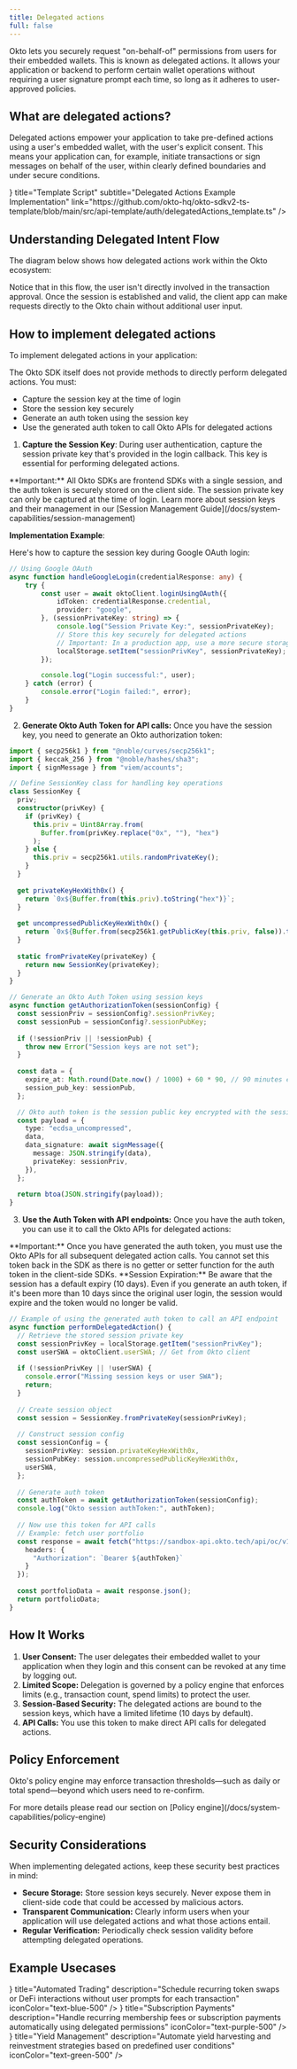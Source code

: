 ```yaml
---
title: Delegated actions
full: false
---
```



<AIMarkdownComponent isIndex={false} />

Okto lets you securely request "on-behalf-of" permissions from users for their embedded wallets. This is known as delegated actions. It allows your application or backend to perform certain wallet operations without requiring a user signature prompt each time, so long as it adheres to user-approved policies.

## What are delegated actions?

Delegated actions empower your application to take pre-defined actions using a user's embedded wallet, with the user's explicit consent. This means your application can, for example, initiate transactions or sign messages on behalf of the user, within clearly defined boundaries and under secure conditions.

<div className="my-6 grid grid-cols-1 md:grid-cols-2 gap-4">
  <TechnologyCard
    className="h-25"
    icon={<IoCodeSlashOutline size={"1.5rem"} />}
    title="Template Script" 
    subtitle="Delegated Actions Example Implementation"
    link="https://github.com/okto-hq/okto-sdkv2-ts-template/blob/main/src/api-template/auth/delegatedActions_template.ts"
  />
</div>

## Understanding Delegated Intent Flow

The diagram below shows how delegated actions work within the Okto ecosystem:

<FullscreenImage 
  src="/images/okto-auth-delegated-flow.png" 
  alt="Okto Delegated Flow" 
  className="w-3/4 md:w-2/3 max-w-full rounded-lg shadow-md mx-auto" 
/>

Notice that in this flow, the user isn't directly involved in the transaction approval. Once the session is established and valid, the client app can make requests directly to the Okto chain without additional user input.

## How to implement delegated actions

To implement delegated actions in your application:

<Callout type="info" title="Important Notes">

The Okto SDK itself does not provide methods to directly perform delegated actions. You must:

- Capture the session key at the time of login
- Store the session key securely
- Generate an auth token using the session key
- Use the generated auth token to call Okto APIs for delegated actions
</Callout>

1. **Capture the Session Key**:
   During user authentication, capture the session private key that's provided in the login callback. This key is essential for performing delegated actions.

  <Callout type="warn">
    **Important:** All Okto SDKs are frontend SDKs with a single session, and the auth token is securely stored on the client side. The session private key can only be captured at the time of login.
  </Callout> 

   <Callout type="info">
   Learn more about session keys and their management in our [Session Management Guide](/docs/system-capabilities/session-management)
   </Callout>

  **Implementation Example**:

   Here's how to capture the session key during Google OAuth login:

   ```typescript
   // Using Google OAuth
   async function handleGoogleLogin(credentialResponse: any) {
       try {
           const user = await oktoClient.loginUsingOAuth({
               idToken: credentialResponse.credential,
               provider: "google",
           }, (sessionPrivateKey: string) => {
               console.log("Session Private Key:", sessionPrivateKey);
               // Store this key securely for delegated actions
               // Important: In a production app, use a more secure storage method
               localStorage.setItem("sessionPrivKey", sessionPrivateKey);
           });

           console.log("Login successful:", user);
       } catch (error) {
           console.error("Login failed:", error);
       }
   }
   ```

  2. **Generate Okto Auth Token for API calls:** Once you have the session key, you need to generate an Okto authorization token:
  
  ```typescript
  import { secp256k1 } from "@noble/curves/secp256k1";
  import { keccak_256 } from "@noble/hashes/sha3";
  import { signMessage } from "viem/accounts";

  // Define SessionKey class for handling key operations
  class SessionKey {
    priv;
    constructor(privKey) {
      if (privKey) {
        this.priv = Uint8Array.from(
          Buffer.from(privKey.replace("0x", ""), "hex")
        );
      } else {
        this.priv = secp256k1.utils.randomPrivateKey();
      }
    }
    
    get privateKeyHexWith0x() {
      return `0x${Buffer.from(this.priv).toString("hex")}`;
    }
    
    get uncompressedPublicKeyHexWith0x() {
      return `0x${Buffer.from(secp256k1.getPublicKey(this.priv, false)).toString("hex")}`;
    }
    
    static fromPrivateKey(privateKey) {
      return new SessionKey(privateKey);
    }
  }

  // Generate an Okto Auth Token using session keys
  async function getAuthorizationToken(sessionConfig) {
    const sessionPriv = sessionConfig?.sessionPrivKey;
    const sessionPub = sessionConfig?.sessionPubKey;
    
    if (!sessionPriv || !sessionPub) {
      throw new Error("Session keys are not set");
    }
    
    const data = {
      expire_at: Math.round(Date.now() / 1000) + 60 * 90, // 90 minutes expiry
      session_pub_key: sessionPub,
    };

    // Okto auth token is the session public key encrypted with the session private key
    const payload = {
      type: "ecdsa_uncompressed",
      data,
      data_signature: await signMessage({
        message: JSON.stringify(data),
        privateKey: sessionPriv,
      }),
    };
    
    return btoa(JSON.stringify(payload));
  }
  ```

  3. **Use the Auth Token with API endpoints:** Once you have the auth token, you can use it to call the Okto APIs for delegated actions:
  <Callout type="warn">
    **Important:** Once you have generated the auth token, you must use the Okto APIs for all subsequent delegated action calls. You cannot set this token back in the SDK as there is no getter or setter function for the auth token in the client-side SDKs.
  </Callout>
  <Callout type="info">
    **Session Expiration:** Be aware that the session has a default expiry (10 days). Even if you generate an auth token, if it's been more than 10 days since the original user login, the session would expire and the token would no longer be valid.
  </Callout>

  ```typescript
  // Example of using the generated auth token to call an API endpoint
  async function performDelegatedAction() {
    // Retrieve the stored session private key
    const sessionPrivKey = localStorage.getItem("sessionPrivKey");
    const userSWA = oktoClient.userSWA; // Get from Okto client
    
    if (!sessionPrivKey || !userSWA) {
      console.error("Missing session keys or user SWA");
      return;
    }
    
    // Create session object
    const session = SessionKey.fromPrivateKey(sessionPrivKey);
    
    // Construct session config
    const sessionConfig = {
      sessionPrivKey: session.privateKeyHexWith0x,
      sessionPubKey: session.uncompressedPublicKeyHexWith0x,
      userSWA,
    };
    
    // Generate auth token
    const authToken = await getAuthorizationToken(sessionConfig);
    console.log("Okto session authToken:", authToken);
    
    // Now use this token for API calls
    // Example: fetch user portfolio
    const response = await fetch("https://sandbox-api.okto.tech/api/oc/v1/aggregated-portfolio", {
      headers: {
        "Authorization": `Bearer ${authToken}`
      }
    });
    
    const portfolioData = await response.json();
    return portfolioData;
  }
  ```

## How It Works
1. **User Consent:** The user delegates their embedded wallet to your application when they login and this consent can be revoked at any time by logging out.
2. **Limited Scope:** Delegation is governed by a policy engine that enforces limits (e.g., transaction count, spend limits) to protect the user.
3. **Session-Based Security:** The delegated actions are bound to the session keys, which have a limited lifetime (10 days by default).
4. **API Calls:** You use this token to make direct API calls for delegated actions.

## Policy Enforcement
Okto's policy engine may enforce transaction thresholds—such as daily or total spend—beyond which users need to re-confirm.

<Callout type="info">
For more details please read our section on [Policy engine](/docs/system-capabilities/policy-engine)
</Callout>

## Security Considerations

When implementing delegated actions, keep these security best practices in mind:

- **Secure Storage:** Store session keys securely. Never expose them in client-side code that could be accessed by malicious actors.
- **Transparent Communication:** Clearly inform users when your application will use delegated actions and what those actions entail.
- **Regular Verification:** Periodically check session validity before attempting delegated operations.

## Example Usecases

<div className="grid grid-cols-1 md:grid-cols-3 gap-6">
  <FeatureCard
    icon={<LuArrowRightLeft size={20} />}
    title="Automated Trading"
    description="Schedule recurring token swaps or DeFi interactions without user prompts for each transaction"
    iconColor="text-blue-500"
  />
  <FeatureCard
    icon={<LuCalendarClock size={20} />}
    title="Subscription Payments"
    description="Handle recurring membership fees or subscription payments automatically using delegated permissions"
    iconColor="text-purple-500"
  />
  <FeatureCard
    icon={<LuSprout size={20} />}
    title="Yield Management"
    description="Automate yield harvesting and reinvestment strategies based on predefined user conditions"
    iconColor="text-green-500"
  />
</div>


